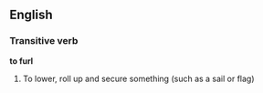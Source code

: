 ==English==

===Transitive verb===

'''to furl'''

#To lower, roll up and secure something (such as a sail or flag)